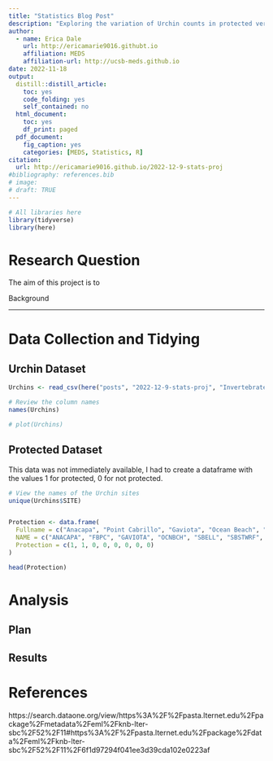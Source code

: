 ```yaml
---
title: "Statistics Blog Post"
description: "Exploring the variation of Urchin counts in protected versus developed piers in Southern California."
author:
  - name: Erica Dale
    url: http://ericamarie9016.githubt.io
    affiliation: MEDS
    affiliation-url: http://ucsb-meds.github.io
date: 2022-11-18
output:
  distill::distill_article:
    toc: yes
    code_folding: yes
    self_contained: no
  html_document:
    toc: yes
    df_print: paged
  pdf_document:
    fig_caption: yes
    categories: [MEDS, Statistics, R]
citation: 
  url: http://ericamarie9016.github.io/2022-12-9-stats-proj
#bibliography: references.bib
# image: 
# draft: TRUE
---
```


```r
# All libraries here
library(tidyverse)
library(here)

```

# Research Question

The aim of this project is to

Background

------------------------------------------------------------------------

# Data Collection and Tidying

## Urchin Dataset

```r
Urchins <- read_csv(here("posts", "2022-12-9-stats-proj", "Invertebrate_Settlement_All_Years_20220722.csv"))

# Review the column names
names(Urchins)

# plot(Urchins)

```

## Protected Dataset

This data was not immediately available, I had to create a dataframe with the values 1 for protected, 0 for not protected.

```r
# View the names of the Urchin sites
unique(Urchins$SITE)


Protection <- data.frame(
  Fullname = c("Anacapa", "Point Cabrillo", "Gaviota", "Ocean Beach", "Ellwood Pier", "Stearns Wharf", "Scripps", "Avila Beach"),
  NAME = c("ANACAPA", "FBPC", "GAVIOTA", "OCNBCH", "SBELL", "SBSTWRF", "SIO", "AVILA"),
  Protection = c(1, 1, 0, 0, 0, 0, 0, 0)
)

head(Protection)
```

# Analysis

## Plan

## Results

# References

https://search.dataone.org/view/https%3A%2F%2Fpasta.lternet.edu%2Fpackage%2Fmetadata%2Feml%2Fknb-lter-sbc%2F52%2F11#https%3A%2F%2Fpasta.lternet.edu%2Fpackage%2Fdata%2Feml%2Fknb-lter-sbc%2F52%2F11%2F6f1d97294f041ee3d39cda102e0223af
